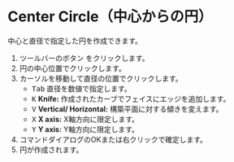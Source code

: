 
# Center Circle（中心からの円） 

<Reference shortcut="" command="Center Circle" button="ツールバー" />

中心と直径で指定した円を作成できます。

1. ツールバーのボタン <ButtonIcon type="button-center-circle" /> をクリックします。
2. 円の中心位置でクリックします。
3. カーソルを移動して直径の位置でクリックします。
   - <kbd>Tab</kbd> 直径を数値で指定します。
   - <kbd>K</kbd> **Knife:** 作成されたカーブでフェイスにエッジを追加します。
   - <kbd>V</kbd> **Vertical/ Horizontal:** 構築平面に対する傾きを変えます。
   - <kbd>X</kbd> **X axis:** X軸方向に限定します。
   - <kbd>Y</kbd> **Y axis:** Y軸方向に限定します。
4. コマンドダイアログのOKまたは右クリックで確定します。
5. 円が作成されます。
